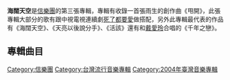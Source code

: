 {{Otheruses|海闊天空|subject=台灣樂團[[信樂團|信樂團]]2004年專輯|other=此名稱的其他用法}}
{{unreferenced|time=2014-11-20T18:05:39+00:00}}
{{Infobox album
| name       = 海闊天空
| type       = [[專輯|專輯]]
| artist     = [[信樂團|信樂團]]
| cover      = HI_CRO_TING_KON.jpg
<!-- 未知參數 | background = orange -->
| released   = 2004年4月27日
| recorded   = 
| genre      = [[華語流行音樂|華語流行音樂]]
| length     = 
| label      = [[艾迴唱片|艾迴唱片]]
| producer   = 
| reviews    = 
| prev_title = [[天高地厚_(信樂團專輯)|天高地厚]]
| prev_year  = 2003
| next_title = [[挑信（新歌＋精選）|挑信（新歌＋精選）]]
| next_year  = 2004
}}
'''海闊天空'''是[[信樂團|信樂團]]的第三張專輯，專輯有收錄一首張雨生的創作曲《甩開》，此張專輯大部分的歌有跟中視電視連續劇[[死了都要愛|死了都要愛]]做搭配，另外此專輯最代表的作品有《海闊天空》、《天亮以後說分手》、《活該》還有和[[戴愛玲|戴愛玲]]合唱的《千年之戀》。

==專輯曲目==
{{Tracklist
| collapsed = 
| headline = 
| font_size = 
| total_length = 

| all_writing = 
| all_music = 
| all_lyrics = 
| all_arranger = 
| all_producer = 
| all_except = 

| title1 = 海闊天空
| note1 = 
| longnote1 =改編自韓國歌手Wax的날 떠난 이유 (離開我的理由) <br>中視電視連續劇[[死了都要愛|死了都要愛]]片頭曲
| music1 = {{link-ko|崔浚荣|최준영 (음악가)}}
| lyrics1 = [[姚若龍|姚若龍]]
| arranger1 = 
| producer1 = 
| extra1 = 
| length1 = 

| title2 = 好樣的
| note2 = 
| longnote2 = 中視電視連續劇[[死了都要愛|死了都要愛]]插曲
| music2 = Keith Stuart
| lyrics2 = 娃娃、Keith Stuart
| arranger2 = 
| producer2 = 
| extra2 = 
| length2 = 

| title3 = 千年之戀
| note3 = 
| longnote3 = 歌曲中聲樂部份由[[Keith_Stuart|Keith Stuart]]演唱<br>中視電視連續劇[[死了都要愛|死了都要愛]]插曲<br>連續劇[[少年寶親王|少年寶親王]]片尾曲
| music3 = Keith Stuart
| lyrics3 = 方文山
| arranger3 = 
| producer3 = 
| extra3 = 
| length3 = 

| title4 = 活該
| note4 = 
| longnote4 = 中視電視連續劇[[死了都要愛|死了都要愛]]片尾曲跟插曲
| music4 = [[詹凌駕|詹凌駕]]
| lyrics4 = [[王武雄|王武雄]]
| arranger4 = 
| producer4 = 
| extra4 = 
| length4 = 

| title5 = Fallen Angel
| note5 = 
| longnote5 = 2004年[[冰與火|冰與火]]酒精廣告主題曲
| music5 = Keith Stuart
| lyrics5 = [[蘇見信|蘇見信]]
| arranger5 = 
| producer5 = 
| extra5 = 
| length5 = 

| title6 = 甩開
| note6 = 
| longnote6 =改編自張雨生原曲
| music6 = Keith Stuart
| lyrics6 = 張雨生
| arranger6 = 
| producer6 = 
| extra6 = 
| length6 = 

| title7 = 天亮以後説分手
| note7 = 
| longnote7 = 中視電視連續劇[[死了都要愛|死了都要愛]]插曲<br>2004年[[Hang_Ten|Hang Ten]]廣告主題曲
| music7 = [[Tomi|Tomi]]
| lyrics7 = 娃娃
| arranger7 = 
| producer7 = 
| extra7 = 
| length7 = 

| title8 = 想你的夜
| note8 = 
| longnote8 = 中視電視連續劇[[死了都要愛|死了都要愛]]插曲
| music8 = Keith Stuart
| lyrics8 = 劉曉華
| arranger8 = 
| producer8 = 
| extra8 = 
| length8 = 

| title9 = 不認輸
| note9 = 
| longnote9 = 中視電視連續劇[[死了都要愛|死了都要愛]]插曲<br>2004年三陽現代汽車-「HYUNDAI Getz」廣告主題曲
| music9 = Keith Stuart
| lyrics9 = 陳樂融 、[[Keith_Stuart|Keith Stuart]]
| arranger9 = 
| producer9 = 
| extra9 = 
| length9 = 

| title10 = 無可救藥愛上你
| note10 = 
| longnote10 = 
| music10 = Keith Stuart
| lyrics10 = [[蘇見信|蘇見信]] 、Tomi
| arranger10 = 
| producer10 = 
| extra10 = 
| length10 = 
}}

{{album-stub}}
[[Category:信樂團|Category:信樂團]]
[[Category:台灣流行音樂專輯|Category:台灣流行音樂專輯]]
[[Category:2004年臺灣音樂專輯|Category:2004年臺灣音樂專輯]]